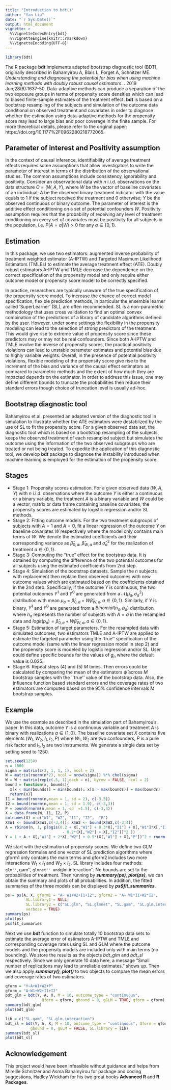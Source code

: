 ```yaml
---
title: "Introduction to bdt()"
author: "Yan Liu"
date: "`r Sys.Date()`"
output: html_document
vignette: >
  %\VignetteIndexEntry{bdt}
  %\VignetteEngine{knitr::rmarkdown}
  %\VignetteEncoding{UTF-8}
---
```



```r
library(bdt)
```

The R package **bdt** implements adapted bootstrap diagnostic tool (BDT), originally described in Bahamyirou A, Blais L, Forget A, Schnitzer ME. *Understanding and diagnosing the potential for bias when using machine learning methods with doubly robust causal estimators*. \emph{Statistical Methods in Medical Research}. 2019 Jun;28(6):1637-50. Data-adaptive methods can produce a separation of the two exposure groups in terms of propensity score densities which can lead to biased finite-sample estimates of the treatment effect. **bdt** is based on a bootstrap resampling of the subjects and simulation of the outcome data conditional on observed treatment and covariates in order to diagnose whether the estimation using data-adaptive methods for the propensity score may lead to large bias and poor coverage in the finite sample. For more theoretical details, please refer to the original paper: https://doi.org/10.1177%2F0962280218772065.

## Parameter of interest and Positivity assumption 

In the context of causal inference, identifiability of average treatment effects requires some assumptions that allow investigators to write the parameter of interest in terms of the distribution of the observational studies. The common assumptions include consistency, ignorability and positivity. Consider an observational data with $n$ i.i.d. observations on the data structure $O = (W, A, Y)$, where $W$ be the vector of baseline covariates of an individual; $A$ be the observed binary treatment indicator with the value equals to 1 if the subject received the treatment and 0 otherwise; $Y$ be the observed continuous or binary outcome. The parameter of interest is the additive effect conditioning on a set of potential confounders $W$. Positivity assumption requires that the probability of receiving any level of treatment conditioning on every set of covariates must be positivity for all subjects in the population, i.e. $P(A=a|W)>0$ for any $a\in\{0,1\}$. 

## Estimation

In this package, we use two estimators: augmented inverse probability of treatment weighted estimator (A-IPTW) and Targeted Maximum Likelihood Estimators (TMLEs) to estimate the average treatment effect (ATE). Doubly robust estimators A-IPTW and TMLE decrease the dependence on the correct specification of the propensity model and only require either outcome model or propensity score model to be correctly specified. 

In practice, researchers are typically unaware of the true specification of the propensity score model. To increase the chance of correct model specification, flexible prediction methods, in particular the ensemble learner called 'SuperLearner' (SL), are often recommended. SL is a non-parametric methodology that uses cross validation to find an optimal convex combination of the predictions of a library of candidate algorithms defined by the user. However, under some settings the flexibility in the propensity modeling can lead to the selection of strong predictors of the treatment. This would give rise to extreme value of propensity score since these predictors may or may not be real confounders. Since both A-IPTW and TMLE involve the inverse of propensity scores, the practical positivity violations can lead to unstable parameter estimates and potential bias due to highly variable weights. Overall, in the presence of potential positivity violations, flexible modeling of the propensity score give rise to the increment of the bias and variance of the causal effect estimators as compared to parametric methods and the extent of how much they are impacted depends on the estimator. In order to address this issue, one may define different bounds to truncate the probabilities then reduce their standard errors though choice of truncation level is usually ad-hoc.

## Bootstrap diagnostic tool

Bahamyirou et al. presented an adapted version of the diagnostic tool in simulation to illustrate whether the ATE estimators were destablized by the use of SL to fit the propensity score. For a given observed data set, the diagnostic tool which is based on a bootstrap resampling of the subjects, keeps the observed treatment of each resampled subject but simulates the outcome using the information of the two observed subgroups who are treated or not being treated. To expedite the application of this diagnostic tool, we develop **bdt** package to diagnose the instability introduced when machine learning is employed for the estimation of the propensity score. 


## Stages 

- Stage 1: Propensity scores estimation. For a given observed data $(W, A, Y)$ with $n$ i.i.d. observations where the outcome $Y$ is either a continuous or a binary variable, the treatment $A$ is a binary variable and $W$ could be a vector, matrix or data frame containing baseline covariates, the propensity scores are estimated by logistic regression and/or SL methods. 
- Stage 2: Fitting outcome models. For the two treatment subgroups of subjects with $A=1$ and $A=0$, fit a linear regression of the outcome $Y$ on baseline covariates $W$ respectively where the model only contains main terms of $W$. We denote the estimated coefficients and their corresponding variance as $\hat{\beta}_{0,a}$, $\hat{\beta}_{W,a}$ and $\hat{\sigma}^2_a$ for the realization of treatment $a\in\{0,1\}$.
- Stage 3: Computing the "true" effect for the bootstrap data. It is obtained by computing the difference of the two potential outcomes for all subjects using the estimated coefficients from 2nd step.
- Stage 4: Simulation of the bootstrap datasets. Sample the $n$ subjects with replacement then replace their observed outcomes with new outcome values which are estimated based on the coefficients obtained in the 2nd step. Specifically, if the outcome $Y$ is continuous,  the two potential outcomes $Y^1$ and $Y^0$ are generated from a $\mathcal{N}(\mu_a, \sigma^2_a)$ distribution with mean $\mu_a=\hat{\beta}_{0,a}+W\hat{\beta}_{W,a}, a\in\{0,1\}$. Similarly, if $Y$ is binary, $Y^1$ and $Y^0$ are generated from a $Binomial(n_a, p_a)$ distribution where $n_a$ represents the number of subjects with $A=a$ in the resampled data and $logit(p_a)=\hat{\beta}_{0,a}+W\hat{\beta}_{W,a}, a\in\{0,1\}$. 
- Stage 5: Estimation of target parameters. For the resampled data with simulated outcomes, two estimators TMLE and A-IPTW are applied to estimate the targeted parameter using the``true'' specification of the outcome model (same with the linear regression model in step 2) and the propensity score is modeled by logistic regression and/or SL. User could define specific bounds for the values of $g_n$ where the default value is 0.025. 
- Stage 6: Repeat steps (4) and (5) $M$ times. Then errors could be calculated by comparing the mean of the estimators $\hat{\psi}$ across $M$ bootstrap samples with the ``true'' value of the bootstrap data. Also, the influence function based standard errors and the coverage rates of two estimators are computed based on the $95\%$ confidence intervals $M$ bootstrap samples.


## Example

We use the example as described in the simulation part of Bahamyirou's paper. In this data, outcome $Y$ is a continuous variable and treatment $A$ is binary with realizations $a \in\{ 1, 0\}$. The baseline covariate set $X$ contains five elements ($W_1, W_2$, $I_1, I_2, P$) where $W_1, W_2$ are two confounders, $P$ is a pure risk factor and $I_1, I_2$ are two instruments. We generate a single data set by setting seed to 1250.

```r
set.seed(1250)
n = 1000
sigma = matrix(c(2, 1, 1, 1), ncol = 2)
W = matrix(rnorm(n*2), ncol = nrow(sigma)) %*% chol(sigma)
W = W + matrix(rep(c(.5, 1),each = n), byrow = FALSE, ncol = 2)
bound = function(x, bounds){
  x[x < min(bounds)] = min(bounds); x[x > max(bounds)] = max(bounds)
  return(x)}
I1 = bound(rnorm(n,mean = 1, sd = 2), c(-3,3))
I2 = bound(rnorm(n,mean = 1, sd = 1.9), c(-3,3))
P = bound(rnorm(n,mean = 1, sd  =1.5), c(-3,3))
X = data.frame(W, I1, I2, P)
colnames(X) = c("W1", "W2", "I1", "I2",  "P")
X$W1 <- bound(X$W1,c(-3,4)); X$W2 <- bound(X$W2,c(-3,4))
A = rbinom(n, 1, plogis(0.2 + X[,"W1"] + 0.3*X[,"I1"] + X[,"W1"]*X[,"I1"] 
                         - 0.2*(X[,"W2"] + X[,"I2"])^2 ))
Y = 1 + A + X[,"W1"] + 2*X[,"W2"] + 0.5*(X[,"W1"] + X[,"P"])^2 + rnorm(n)
```

We start with the estimation of propensity scores. We define two GLM regression formulas and one vector of SL prediction algorithms where gform1 only contains the main terms and gform2 includes two more interactions $W_1\times I_1$ and $W_2\times I_2$. SL library includes four methods: ``glm'', ``gam'', ``glmnet'' and ``glm.interaction''. No bounds are set to the probabilities of treatment. Then running by ***summary(ps)***, ***plot(ps)***, we can obtain the summary and plots of all probabilities. In addition, the fitted summaries of the three models can be displayed by ***ps$fit_summaries***. 

```r
ps = ps(A, X, gform1 = "A~ W1+W2+I1+I2", gform2 = "A~ W1*I1+W2*I2", 
         SL.library1 = NULL, 
         SL.library2 = c("SL.glm", "SL.glmnet", "SL.gam", "SL.glm.interaction"),
         verbose = TRUE)
summary(ps)
plot(ps)
ps$fit_summaries
```

Next we use ***bdt*** function to simulate totally 10 bootstrap data sets to estimate the average error of estimators A-IPTW and TMLE and corresponding coverage rates using SL and GLM where the outcome models and the propensity models are included only with main terms (no bounding). We store the results as the objects $bdt\_glm$ and $bdt\_sl$ respectively. Since we only generate 10 data here, a message "Small number of replications may lead to unreliable estimates." shows up. Then we also apply ***summary()***, ***plot()*** to two objects to compare the mean errors and coverage rates of two estimators.


```r
qform = "Y~A+W1+W2+P"
gform = "A~W1+W2+I1+I2"
bdt_glm = bdt(Y, A, X, M = 10, outcome_type = "continuous", 
                Qform = qform, gbound = 0, gGLM = TRUE, gform = gform)
summary(bdt_glm)
plot(bdt_glm)

lib = c("SL.gam", "SL.glm.interaction")
bdt_sl = bdt(Y, A, X, M = 10, outcome_type = "continuous", Qform = qform, 
           gbound = 0, gGLM = FALSE, SL.library = lib)
summary(bdt_sl)
plot(bdt_sl)
```


## Acknowledgement

This project would have been infeasible without guidance and helps from Mireille Schnitzer and Asma Bahamyirou for package and coding suggestions, Hadley Wickham for his two great books **Advanced R** and **R Packages**. 




